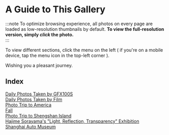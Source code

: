 # A Guide to This Gallery


<Flow />

:::note
 To optimize browsing experience, all photos on every page are loaded as low-resolution thumbnails by default. **To view the full-resolution version, simply *click* the photo.**  
:::

 To view different sections, click the menu on the left ( if you're on a mobile device, tap the menu icon in the top-left corner ).  

 Wishing you a pleasant journey.

## Index

[Daily Photos Taken by GFX100S](./Daily%20Photos%20Taken%20by%20GFX100S/)  
[Daily Photos Taken by Film](./Daily%20Photos%20Taken%20by%20Film/)  
[Photo Trip to America](./Photo%20Trip%20to%20America/)   
[Fall](Fall)  
[Photo Trip to Shengshan Island](./Photo%20Trip%20to%20Shengshan%20Island/)  
[Hajime Sorayama's "Light, Reflection, Transparency" Exhibition](./Hajime%20Sorayama/)  
[Shanghai Auto Museum](./Shanghai%20Auto%20Museum/)  



